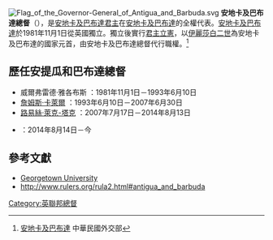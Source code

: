 {{NoteTA
|G1=PoliticiansUK
}}
[[File:Flag_of_the_Governor-General_of_Antigua_and_Barbuda.svg|thumb]]
'''安地卡及巴布達總督'''（'''{{lang|en|Governors-General of Antigua and Barbuda}}'''），是[[安地卡及巴布達君主|安地卡及巴布達君主]]在[[安地卡及巴布達|安地卡及巴布達]]的全權代表。[[安地卡及巴布達|安地卡及巴布達]]於1981年11月1日從英國獨立。獨立後實行[[君主立憲|君主立憲]]，以[[伊麗莎白二世|伊麗莎白二世]]為安地卡及巴布達的國家元首，由安地卡及巴布達總督代行職權。<ref>[http://www.mofa.gov.tw/webapp/ct.asp?xItem=202&ctnode=1131&mp=1 安地卡及巴布達] {{Wayback|url=http://www.mofa.gov.tw/webapp/ct.asp?xItem=202&ctnode=1131&mp=1 |date=20110608204141 }}中華民國外交部</ref>

==歷任安提瓜和巴布達總督==
* 威爾弗雷德·雅各布斯 {{lang|en|Sir Wilfred Jacobs}}：1981年11月1日－1993年6月10日
* [[詹姆斯·卡萊爾|詹姆斯·卡萊爾]] {{lang|en|James Carlisle}}：1993年6月10日－2007年6月30日
* [[路易絲·萊克-塔克|路易絲·萊克-塔克]] {{lang|en|Louise Lake-Tack}}：2007年7月17日－2014年8月13日
* {{link-en|罗德内威廉姆斯|Rodney Williams (governor)}} {{lang|en|Rodney Williams}}：2014年8月14日－今

==參考文獻==
{{reflist|2}}
* [https://web.archive.org/web/20050713090556/http://www.georgetown.edu/pdba/Constitutions/Antigua/antigua-barbuda.html Georgetown University]
* http://www.rulers.org/rula2.html#antigua_and_barbuda{{Wayback|url=http://www.rulers.org/rula2.html#antigua_and_barbuda |date=20151214180324 }}
{{英联邦王国和自治领君主代表}}
[[Category:英聯邦總督|Category:英聯邦總督]]